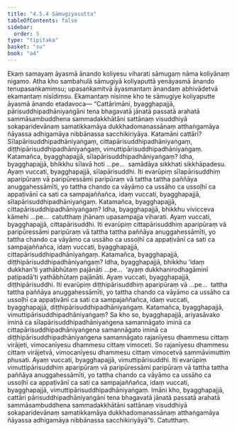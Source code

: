 ```yaml
---
title: "4.5.4 Sāmugiyasutta"
tableOfContents: false
sidebar:
  order: 5
type: "tipitaka"
basket: "su"
book: "a4"
---
```



<DynamicBreadcrumb />

<Division number="194" book="a4">

<Paragraph number="1214" book="a4">
Ekaṃ samayaṃ āyasmā ānando koliyesu viharati sāmugaṃ nāma koliyānaṃ nigamo. Atha kho sambahulā sāmugiyā koliyaputtā yenāyasmā ānando tenupasaṅkamiṃsu; upasaṅkamitvā āyasmantaṃ ānandaṃ abhivādetvā ekamantaṃ nisīdiṃsu. Ekamantaṃ nisinne kho te sāmugiye koliyaputte āyasmā ānando etadavoca—
</Paragraph>

<Paragraph number="1215" book="a4">
“Cattārimāni, byagghapajjā, pārisuddhipadhāniyaṅgāni tena bhagavatā jānatā passatā arahatā sammāsambuddhena sammadakkhātāni sattānaṃ visuddhiyā sokaparidevānaṃ samatikkamāya dukkhadomanassānaṃ atthaṅgamāya ñāyassa adhigamāya nibbānassa sacchikiriyāya. Katamāni cattāri? Sīlapārisuddhipadhāniyaṅgaṃ, cittapārisuddhipadhāniyaṅgaṃ, diṭṭhipārisuddhipadhāniyaṅgaṃ, vimuttipārisuddhipadhāniyaṅgaṃ.
</Paragraph>

<Paragraph number="1216" book="a4">
Katamañca, byagghapajjā, sīlapārisuddhipadhāniyaṅgaṃ? Idha, byagghapajjā, bhikkhu sīlavā hoti …pe…  samādāya sikkhati sikkhāpadesu. Ayaṃ vuccati, byagghapajjā, sīlapārisuddhi. Iti evarūpiṃ sīlapārisuddhiṃ aparipūraṃ vā paripūressāmi paripūraṃ vā tattha tattha paññāya anuggahessāmīti, yo tattha chando ca vāyāmo ca ussāho ca ussoḷhī ca appaṭivānī ca sati ca sampajaññañca, idaṃ vuccati, byagghapajjā, sīlapārisuddhipadhāniyaṅgaṃ.
</Paragraph>

<Paragraph number="1217" book="a4">
Katamañca, byagghapajjā, cittapārisuddhipadhāniyaṅgaṃ? Idha, byagghapajjā, bhikkhu vivicceva kāmehi …pe…  catutthaṃ jhānaṃ upasampajja viharati. Ayaṃ vuccati, byagghapajjā, cittapārisuddhi. Iti evarūpiṃ cittapārisuddhiṃ aparipūraṃ vā paripūressāmi paripūraṃ vā tattha tattha paññāya anuggahessāmīti, yo tattha chando ca vāyāmo ca ussāho ca ussoḷhī ca appaṭivānī ca sati ca sampajaññañca, idaṃ vuccati, byagghapajjā, cittapārisuddhipadhāniyaṅgaṃ.
</Paragraph>

<Paragraph number="1218" book="a4">
Katamañca, byagghapajjā, diṭṭhipārisuddhipadhāniyaṅgaṃ? Idha, byagghapajjā, bhikkhu ‘idaṃ dukkhan’ti yathābhūtaṃ pajānāti …pe…  ‘ayaṃ dukkhanirodhagāminī paṭipadā’ti yathābhūtaṃ pajānāti. Ayaṃ vuccati, byagghapajjā, diṭṭhipārisuddhi. Iti evarūpiṃ diṭṭhipārisuddhiṃ aparipūraṃ vā …pe…  tattha tattha paññāya anuggahessāmīti, yo tattha chando ca vāyāmo ca ussāho ca ussoḷhī ca appaṭivānī ca sati ca sampajaññañca, idaṃ vuccati, byagghapajjā, diṭṭhipārisuddhipadhāniyaṅgaṃ.
</Paragraph>

<Paragraph number="1219" book="a4">
Katamañca, byagghapajjā, vimuttipārisuddhipadhāniyaṅgaṃ? Sa kho so, byagghapajjā, ariyasāvako iminā ca sīlapārisuddhipadhāniyaṅgena samannāgato iminā ca cittapārisuddhipadhāniyaṅgena samannāgato iminā ca diṭṭhipārisuddhipadhāniyaṅgena samannāgato rajanīyesu dhammesu cittaṃ virājeti, vimocanīyesu dhammesu cittaṃ vimoceti. So rajanīyesu dhammesu cittaṃ virājetvā, vimocanīyesu dhammesu cittaṃ vimocetvā sammāvimuttiṃ phusati. Ayaṃ vuccati, byagghapajjā, vimuttipārisuddhi. Iti evarūpiṃ vimuttipārisuddhiṃ aparipūraṃ vā paripūressāmi paripūraṃ vā tattha tattha paññāya anuggahessāmīti, yo tattha chando ca vāyāmo ca ussāho ca ussoḷhī ca appaṭivānī ca sati ca sampajaññañca, idaṃ vuccati, byagghapajjā, vimuttipārisuddhipadhāniyaṅgaṃ.
</Paragraph>

<Paragraph number="1220" book="a4">
Imāni kho, byagghapajjā, cattāri pārisuddhipadhāniyaṅgāni tena bhagavatā jānatā passatā arahatā sammāsambuddhena sammadakkhātāni sattānaṃ visuddhiyā sokaparidevānaṃ samatikkamāya dukkhadomanassānaṃ atthaṅgamāya ñāyassa adhigamāya nibbānassa sacchikiriyāyā”ti.

</Paragraph>
</Division>

<Paragraph number="1221" type="center" book="a4">
Catutthaṃ.
</Paragraph>